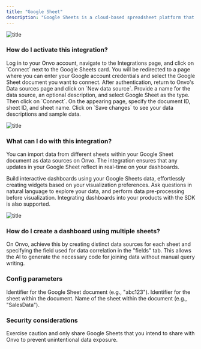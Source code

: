 ```yaml
---
title: "Google Sheet"
description: "Google Sheets is a cloud-based spreadsheet platform that allows users to create, edit, and collaborate on spreadsheets online. With Onvo integration, you can seamlessly connect and utilize data from your Google Sheets for building dynamic dashboards and reports."
---
```


![title](/assets/integrations/google-sheet.png)

### How do I activate this integration?

<Steps>
  <Step title="First Step">
    Log in to your Onvo account, navigate to the Integrations page, and click on
    `Connect` next to the Google Sheets card.
  </Step>
  <Step title="Second Step">
    You will be redirected to a page where you can enter your Google account
    credentials and select the Google Sheet document you want to connect.
  </Step>
  <Step title="Third Step">
    After authentication, return to Onvo's Data sources page and click on `New
    data source`.
  </Step>
  <Step title="Fourth Step">
    Provide a name for the data source, an optional description, and select
    Google Sheet as the type. Then click on `Connect`.
  </Step>
  <Step title="Fifth Step">
    On the appearing page, specify the document ID, sheet ID, and sheet name.
    Click on `Save changes` to see your data descriptions and sample data.
  </Step>
</Steps>

![title](/assets/integrations/google-sheet-1.png)

### What can I do with this integration?

You can import data from different sheets within your Google Sheet document as data sources on Onvo. The integration ensures that any updates in your Google Sheet reflect in real-time on your dashboards.

Build interactive dashboards using your Google Sheets data, effortlessly creating widgets based on your visualization preferences. Ask questions in natural language to explore your data, and perform data pre-processing before visualization. Integrating dashboards into your products with the SDK is also supported.

![title](/assets/integrations/common-dashboard.png)

### How do I create a dashboard using multiple sheets?

On Onvo, achieve this by creating distinct data sources for each sheet and specifying the field used for data correlation in the "fields" tab. This allows the AI to generate the necessary code for joining data without manual query writing.

### Config parameters

<ParamField path="docId" type="string">
  Identifier for the Google Sheet document (e.g., "abc123").
</ParamField>

<ParamField path="sheetId" type="number">
  Identifier for the sheet within the document.
</ParamField>

<ParamField path="sheetName" type="string">
  Name of the sheet within the document (e.g., "SalesData").
</ParamField>

### Security considerations

Exercise caution and only share Google Sheets that you intend to share with Onvo to prevent unintentional data exposure.
